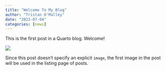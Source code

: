 ```yaml
---
title: "Welcome To My Blog"
author: "Tristan O'Malley"
date: "2022-07-04"
categories: [news]
---
```


This is the first post in a Quarto blog. Welcome!

![](thumbnail.jpg)

Since this post doesn't specify an explicit `image`, the first image in the post will be used in the listing page of posts.
